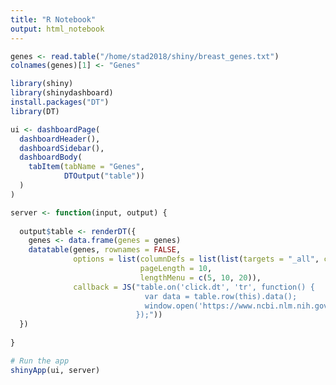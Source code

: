 ```yaml
---
title: "R Notebook"
output: html_notebook
---
```



```r
genes <- read.table("/home/stad2018/shiny/breast_genes.txt")
colnames(genes)[1] <- "Genes"

```

```r
library(shiny)
library(shinydashboard)
install.packages("DT")
library(DT)

ui <- dashboardPage(
  dashboardHeader(),
  dashboardSidebar(),
  dashboardBody(
    tabItem(tabName = "Genes",
            DTOutput("table"))
  )
)

server <- function(input, output) {
  
  output$table <- renderDT({
    genes <- data.frame(genes = genes)
    datatable(genes, rownames = FALSE,
              options = list(columnDefs = list(list(targets = "_all", className = "dt-center")),
                             pageLength = 10,
                             lengthMenu = c(5, 10, 20)),
              callback = JS("table.on('click.dt', 'tr', function() {
                              var data = table.row(this).data();
                              window.open('https://www.ncbi.nlm.nih.gov/gene/?term=' + data[0]);
                            });"))
  })
  
}

# Run the app
shinyApp(ui, server)

```

